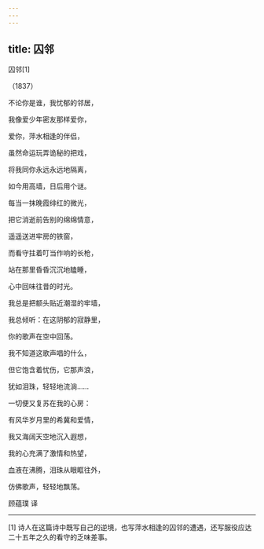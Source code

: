 ```yaml
---
---
---
```

title: 囚邻
---



囚邻[1]


（1837）

不论你是谁，我忧郁的邻居，

我像爱少年密友那样爱你，

爱你，萍水相逢的伴侣，

虽然命运玩弄诡秘的把戏，

将我同你永远永远地隔离，

如今用高墙，日后用个谜。





每当一抹晚霞绯红的微光，

把它消逝前告别的绵绵情意，

遥遥送进牢房的铁窗，

而看守拄着叮当作响的长枪，

站在那里昏昏沉沉地瞌睡，

心中回味往昔的时光。





我总是把额头贴近潮湿的牢墙，

我总倾听：在这阴郁的寂静里，

你的歌声在空中回荡。

我不知道这歌声唱的什么，

但它饱含着忧伤，它那声浪，

犹如泪珠，轻轻地流淌……





一切便又复苏在我的心房：

有风华岁月里的希冀和爱情，

我又海阔天空地沉入遐想，

我的心充满了激情和热望，

血液在沸腾，泪珠从眼眶往外，

仿佛歌声，轻轻地飘荡。

顾蕴璞 译



* * *



[1] 诗人在这篇诗中既写自己的逆境，也写萍水相逢的囚邻的遭遇，还写服役应达二十五年之久的看守的乏味差事。